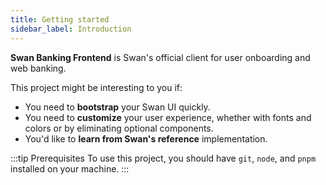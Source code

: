 ```yaml
---
title: Getting started
sidebar_label: Introduction
---
```



**Swan Banking Frontend** is Swan's official client for user onboarding and web banking.

<PartialExample />

This project might be interesting to you if:

- You need to **bootstrap** your Swan UI quickly.
- You need to **customize** your user experience, whether with fonts and colors or by eliminating optional components.
- You'd like to **learn from Swan's reference** implementation.

:::tip Prerequisites
To use this project, you should have `git`, `node`, and `pnpm` installed on your machine.
:::
